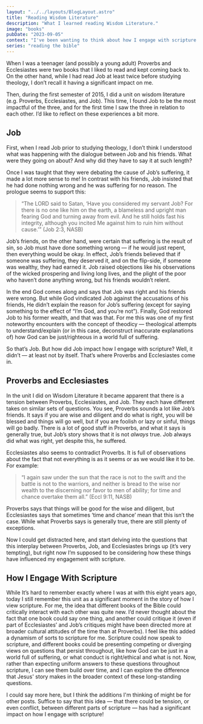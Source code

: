 ```yaml
---
layout: "../../layouts/BlogLayout.astro"
title: "Reading Wisdom Literature"
description: "What I learned reading Wisdom Literature."
image: "books"
pubDate: "2023-09-05"
context: "I've been wanting to think about how I engage with scripture. As part of the process I'm looking back at how I've engaged with it in the past."
series: "reading the bible"
---
```


When I was a teenager (and possibly a young adult) Proverbs and Ecclesiastes were two books that I liked to read and kept coming back to. On the other hand, while I had read Job at least twice before studying theology, I don’t recall it having a significant impact on me.

Then, during the first semester of 2015, I did a unit on wisdom literature (e.g. Proverbs, Ecclesiastes, and Job). This time, I found Job to be the most impactful of the three, and for the first time I saw the three in relation to each other. I’d like to reflect on these experiences a bit more.

## Job

First, when I read Job prior to studying theology, I don’t think I understood what was happening with the dialogue between Job and his friends. What were they going on about? And why did they have to say it at such length?

Once I was taught that they were debating the cause of Job’s suffering, it made a lot more sense to me! In contrast with his friends, Job insisted that he had done nothing wrong and he was suffering for no reason. The prologue seems to support this:

> “The LORD said to Satan, ‘Have you considered my servant Job? For there is no one like him on the earth, a blameless and upright man fearing God and turning away from evil. And he still holds fast his integrity, although you incited Me against him to ruin him without cause.’” (Job 2:3, NASB)

Job’s friends, on the other hand, were certain that suffering is the result of sin, so Job must have done something wrong — if he would just repent, then everything would be okay. In effect, Job’s friends believed that if someone was suffering, they deserved it, and on the flip-side, if someone was wealthy, they had earned it. Job raised objections like his observations of the wicked prospering and living long lives, and the plight of the poor who haven’t done anything wrong, but his friends wouldn’t relent.

In the end God comes along and says that Job was right and his friends were wrong. But while God vindicated Job against the accusations of his friends, He didn’t explain the reason for Job’s suffering (except for saying something to the effect of “I’m God, and you’re not”). Finally, God restored Job to his former wealth, and that was that. For me this was one of my first noteworthy encounters with the concept of theodicy — theological attempts to understand/explain (or in this case, deconstruct inaccurate explanations of) how God can be just/righteous in a world full of suffering.

So that’s Job. But how did Job impact how I engage with scripture? Well, it didn’t — at least not by itself. That’s where Proverbs and Ecclesiastes come in.

## Proverbs and Ecclesiastes

In the unit I did on Wisdom Literature it became apparent that there is a tension between Proverbs, Ecclesiastes, and Job. They each have different takes on similar sets of questions. You see, Proverbs sounds a lot like Job’s friends. It says if you are wise and diligent and do what is right, you will be blessed and things will go well, but if you are foolish or lazy or sinful, things will go badly. There is a lot of good stuff in Proverbs, and what it says is generally true, but Job’s story shows that it is not _always_ true. Job always did what was right, yet despite this, he suffered.

Ecclesiastes also seems to contradict Proverbs. It is full of observations about the fact that not everything is as it seems or as we would like it to be. For example:

> “I again saw under the sun that the race is not to the swift and the battle is not to the warriors, and neither is bread to the wise nor wealth to the discerning nor favor to men of ability; for time and chance overtake them all.” (Eccl 9:11, NASB)

Proverbs says that things will be good for the wise and diligent, but Ecclesiastes says that sometimes ‘time and chance’ mean that this isn’t the case. While what Proverbs says is generally true, there are still plenty of exceptions.

Now I could get distracted here, and start delving into the questions that this interplay between Proverbs, Job, and Ecclesiastes brings up (it’s very tempting), but right now I’m supposed to be considering how these things have influenced my engagement with scripture.

## How I Engage With Scripture

While It’s hard to remember exactly where I was at with this eight years ago, today I still remember this unit as a significant moment in the story of how I view scripture. For me, the idea that different books of the Bible could critically interact with each other was quite new. I’d never thought about the fact that one book could say one thing, and another could critique it (even if part of Ecclesiastes’ and Job’s critiques might have been directed more at broader cultural attitudes of the time than at Proverbs). I feel like this added a dynamism of sorts to scripture for me. Scripture could now speak to scripture, and different books could be presenting competing or diverging views on questions that persist throughout, like how God can be just in a world full of suffering, or what conduct is right/ethical and what is not. Now, rather than expecting uniform answers to these questions throughout scripture, I can see them build over time, and I can explore the difference that Jesus' story makes in the broader context of these long-standing questions.

I could say more here, but I think the additions I'm thinking of might be for other posts. Suffice to say that this idea — that there could be tension, or even conflict, between different parts of scripture — has had a significant impact on how I engage with scripture!
